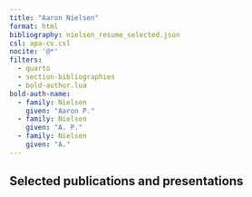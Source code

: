 ```yaml
---
title: "Aaron Nielsen"
format: html
bibliography: nielsen_resume_selected.json
csl: apa-cv.csl
nocite: '@*'
filters:
  - quarto
  - section-bibliographies
  - bold-author.lua
bold-auth-name:
  - family: Nielsen
    given: "Aaron P."
  - family: Nielsen
    given: "A. P."
  - family: Nielsen
    given: "A."    
---
```


## Selected publications and presentations
